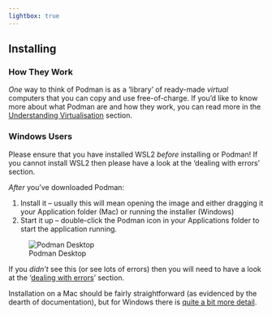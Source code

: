 ```yaml
---
lightbox: true
---
```

## Installing

:::{.callout-tip}
### How They Work

*One* way to think of Podman is as a 'library' of ready-made *virtual* computers that you can copy and use free-of-charge. If you'd like to know more about what Podman are and how they work, you can read more in the [Understanding Virtualisation](virtualisation.qmd) section.

:::

::: {.callout-important}
### Windows Users

Please ensure that you have installed WSL2 *before* installing or Podman! If you cannot install WSL2 then please have a look at the 'dealing with errors' section.

:::

*After* you've downloaded Podman:

1. Install it -- usually this will mean opening the image and either dragging it your Application folder (Mac) or running the installer (Windows)
2. Start it up -- double-click the Podman icon in your Applications folder to start the application running.

![Podman Desktop](../img/Podman_Desktop.png){fig-width=50% group="desktop"}

If you *didn't* see this (or see lots of errors) then you will need to have a look at the '[dealing with errors](#dealing-with-errors)' section.

::: {.callout-important}

Installation on a Mac should be fairly straightforward (as evidenced by the dearth of documentation), but for Windows there is [quite a bit more detail](https://github.com/containers/podman/blob/main/docs/tutorials/podman-for-windows.md).

:::
